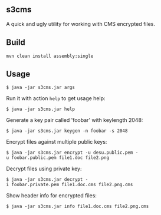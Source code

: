 == s3cms ==

A quick and ugly utility for working with CMS encrypted files.

== Build ==

<pre>
mvn clean install assembly:single
</pre>

== Usage ==

 $ java -jar s3cms.jar args

Run it with action <code>help</code> to get usage help:
 $ java -jar s3cms.jar help

Generate a key pair called 'foobar' with keylength 2048:
 $ java -jar s3cms.jar keygen -n foobar -s 2048

Encrypt files against multiple public keys:
 $ java -jar s3cms.jar encrypt -u desu.public.pem -u foobar.public.pem file1.doc file2.png

Decrypt files using private key:
 $ java -jar s3cms.jar decrypt -i foobar.private.pem file1.doc.cms file2.png.cms

Show header info for encrypted files:
 $ java -jar s3cms.jar info file1.doc.cms file2.png.cms
